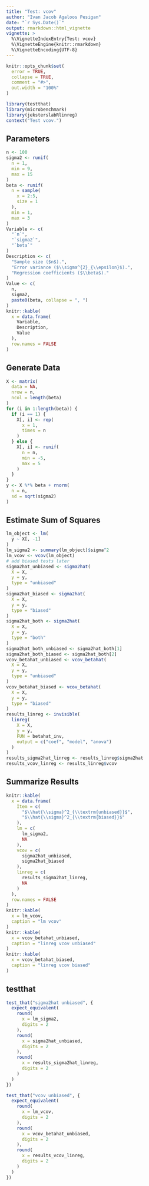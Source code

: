 ```yaml
---
title: "Test: vcov"
author: "Ivan Jacob Agaloos Pesigan"
date: "`r Sys.Date()`"
output: rmarkdown::html_vignette
vignette: >
  %\VignetteIndexEntry{Test: vcov}
  %\VignetteEngine{knitr::rmarkdown}
  %\VignetteEncoding{UTF-8}
---
```



```r
knitr::opts_chunk$set(
  error = TRUE,
  collapse = TRUE,
  comment = "#>",
  out.width = "100%"
)
```



```r
library(testthat)
library(microbenchmark)
library(jeksterslabRlinreg)
context("Test vcov.")
```


## Parameters


```r
n <- 100
sigma2 <- runif(
  n = 1,
  min = 9,
  max = 15
)
beta <- runif(
  n = sample(
    x = 2:5,
    size = 1
  ),
  min = 1,
  max = 3
)
Variable <- c(
  "`n`",
  "`sigma2`",
  "`beta`"
)
Description <- c(
  "Sample size ($n$).",
  "Error variance ($\\sigma^{2}_{\\epsilon}$).",
  "Regression coefficients ($\\beta$)."
)
Value <- c(
  n,
  sigma2,
  paste0(beta, collapse = ", ")
)
knitr::kable(
  x = data.frame(
    Variable,
    Description,
    Value
  ),
  row.names = FALSE
)
```


## Generate Data


```r
X <- matrix(
  data = NA,
  nrow = n,
  ncol = length(beta)
)
for (i in 1:length(beta)) {
  if (i == 1) {
    X[, i] <- rep(
      x = 1,
      times = n
    )
  } else {
    X[, i] <- runif(
      n = n,
      min = -5,
      max = 5
    )
  }
}
y <- X %*% beta + rnorm(
  n = n,
  sd = sqrt(sigma2)
)
```


## Estimate Sum of Squares


```r
lm_object <- lm(
  y ~ X[, -1]
)
lm_sigma2 <- summary(lm_object)$sigma^2
lm_vcov <- vcov(lm_object)
# add biased tests later
sigma2hat_unbiased <- sigma2hat(
  X = X,
  y = y,
  type = "unbiased"
)
sigma2hat_biased <- sigma2hat(
  X = X,
  y = y,
  type = "biased"
)
sigma2hat_both <- sigma2hat(
  X = X,
  y = y,
  type = "both"
)
sigma2hat_both_unbiased <- sigma2hat_both[1]
sigma2hat_both_biased <- sigma2hat_both[2]
vcov_betahat_unbiased <- vcov_betahat(
  X = X,
  y = y,
  type = "unbiased"
)
vcov_betahat_biased <- vcov_betahat(
  X = X,
  y = y,
  type = "biased"
)
results_linreg <- invisible(
  linreg(
    X = X,
    y = y,
    FUN = betahat_inv,
    output = c("coef", "model", "anova")
  )
)
results_sigma2hat_linreg <- results_linreg$sigma2hat
results_vcov_linreg <- results_linreg$vcov
```


## Summarize Results


```r
knitr::kable(
  x = data.frame(
    Item = c(
      "$\\hat{\\sigma}^2_{\\textrm{unbiased}}$",
      "$\\hat{\\sigma}^2_{\\textrm{biased}}$"
    ),
    lm = c(
      lm_sigma2,
      NA
    ),
    vcov = c(
      sigma2hat_unbiased,
      sigma2hat_biased
    ),
    linreg = c(
      results_sigma2hat_linreg,
      NA
    )
  ),
  row.names = FALSE
)
knitr::kable(
  x = lm_vcov,
  caption = "lm vcov"
)
knitr::kable(
  x = vcov_betahat_unbiased,
  caption = "linreg vcov unbiased"
)
knitr::kable(
  x = vcov_betahat_biased,
  caption = "linreg vcov biased"
)
```


## testthat


```r
test_that("sigma2hat unbiased", {
  expect_equivalent(
    round(
      x = lm_sigma2,
      digits = 2
    ),
    round(
      x = sigma2hat_unbiased,
      digits = 2
    ),
    round(
      x = results_sigma2hat_linreg,
      digits = 2
    )
  )
})
```



```r
test_that("vcov unbiased", {
  expect_equivalent(
    round(
      x = lm_vcov,
      digits = 2
    ),
    round(
      x = vcov_betahat_unbiased,
      digits = 2
    ),
    round(
      x = results_vcov_linreg,
      digits = 2
    )
  )
})
```

